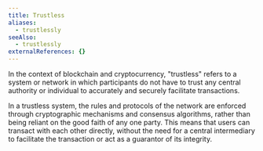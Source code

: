 ```yaml
---
title: Trustless
aliases:
  - trustlessly
seeAlso:
  - trustlessly
externalReferences: {}
---
```




In the context of blockchain and cryptocurrency, "trustless" refers to a system or network in which participants do not have to trust any central authority or individual to accurately and securely facilitate transactions.&#x20;

In a trustless system, the rules and protocols of the network are enforced through cryptographic mechanisms and consensus algorithms, rather than being reliant on the good faith of any one party. This means that users can transact with each other directly, without the need for a central intermediary to facilitate the transaction or act as a guarantor of its integrity.
